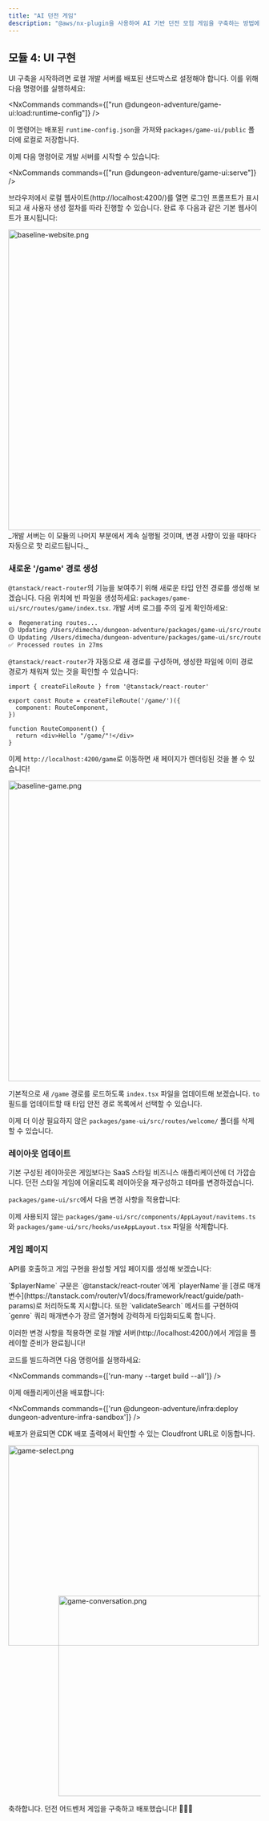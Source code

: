 ```yaml
---
title: "AI 던전 게임"
description: "@aws/nx-plugin을 사용하여 AI 기반 던전 모험 게임을 구축하는 방법에 대한 안내서"
---
```






## 모듈 4: UI 구현

UI 구축을 시작하려면 로컬 개발 서버를 배포된 샌드박스로 설정해야 합니다. 이를 위해 다음 명령어를 실행하세요:

<NxCommands commands={["run @dungeon-adventure/game-ui:load:runtime-config"]} />

이 명령어는 배포된 `runtime-config.json`을 가져와 `packages/game-ui/public` 폴더에 로컬로 저장합니다.

이제 다음 명령어로 개발 서버를 시작할 수 있습니다:

<NxCommands commands={["run @dungeon-adventure/game-ui:serve"]} />

브라우저에서 로컬 웹사이트(http://localhost:4200/)를 열면 로그인 프롬프트가 표시되고 새 사용자 생성 절차를 따라 진행할 수 있습니다. 완료 후 다음과 같은 기본 웹사이트가 표시됩니다:

<Image src={baselineWebsitePng} alt="baseline-website.png" width="800" height="600" />

<Aside type="caution">
_개발 서버는 이 모듈의 나머지 부분에서 계속 실행될 것이며, 변경 사항이 있을 때마다 자동으로 핫 리로드됩니다._
</Aside>

### 새로운 '/game' 경로 생성

`@tanstack/react-router`의 기능을 보여주기 위해 새로운 타입 안전 경로를 생성해 보겠습니다. 다음 위치에 빈 파일을 생성하세요: `packages/game-ui/src/routes/game/index.tsx`. 개발 서버 로그를 주의 깊게 확인하세요:

```bash
♻️  Regenerating routes...
🟡 Updating /Users/dimecha/dungeon-adventure/packages/game-ui/src/routes/game/index.tsx
🟡 Updating /Users/dimecha/dungeon-adventure/packages/game-ui/src/routeTree.gen.ts
✅ Processed routes in 27ms
```

`@tanstack/react-router`가 자동으로 새 경로를 구성하며, 생성한 파일에 이미 경로 경로가 채워져 있는 것을 확인할 수 있습니다:

```tsx
import { createFileRoute } from '@tanstack/react-router'

export const Route = createFileRoute('/game/')({
  component: RouteComponent,
})

function RouteComponent() {
  return <div>Hello "/game/"!</div>
}
```

이제 `http://localhost:4200/game`로 이동하면 새 페이지가 렌더링된 것을 볼 수 있습니다!

<Image src={baselineGamePng} alt="baseline-game.png" width="800" height="600" />

기본적으로 새 `/game` 경로를 로드하도록 `index.tsx` 파일을 업데이트해 보겠습니다. `to` 필드를 업데이트할 때 타입 안전 경로 목록에서 선택할 수 있습니다.

<E2EDiff before="dungeon-adventure/4/routes/index.tsx.old.template" after="dungeon-adventure/4/routes/index.tsx.template" lang="tsx" />

이제 더 이상 필요하지 않은 `packages/game-ui/src/routes/welcome/` 폴더를 삭제할 수 있습니다.

### 레이아웃 업데이트

기본 구성된 레이아웃은 게임보다는 SaaS 스타일 비즈니스 애플리케이션에 더 가깝습니다. 던전 스타일 게임에 어울리도록 레이아웃을 재구성하고 테마를 변경하겠습니다.

`packages/game-ui/src`에서 다음 변경 사항을 적용합니다:

<Tabs>
<TabItem label="config.ts">
<E2EDiff before="dungeon-adventure/4/config.ts.old.template" after="dungeon-adventure/4/config.ts.template" lang="typescript" />
</TabItem>
<TabItem label="components/AppLayout/index.tsx">
<E2ECode path="dungeon-adventure/4/AppLayout/index.tsx.template" lang="tsx" />
</TabItem>
<TabItem label="styles.css">
<E2ECode path="dungeon-adventure/4/styles.css.template" lang="css" />
</TabItem>
</Tabs>

이제 사용되지 않는 `packages/game-ui/src/components/AppLayout/navitems.ts`와 `packages/game-ui/src/hooks/useAppLayout.tsx` 파일을 삭제합니다.

### 게임 페이지

API를 호출하고 게임 구현을 완성할 게임 페이지를 생성해 보겠습니다:

<Tabs>
<TabItem label="index.tsx">
<E2ECode path="dungeon-adventure/4/routes/game/index.tsx.template" lang="tsx" />
</TabItem>
<TabItem label="$playerName.tsx">

<E2ECode path="dungeon-adventure/4/routes/game/$playerName.tsx.template" lang="tsx" />

<Aside type="tip">
`$playerName` 구문은 `@tanstack/react-router`에게 `playerName`을 [경로 매개변수](https://tanstack.com/router/v1/docs/framework/react/guide/path-params)로 처리하도록 지시합니다. 또한 `validateSearch` 메서드를 구현하여 `genre` 쿼리 매개변수가 장르 열거형에 강력하게 타입화되도록 합니다.
</Aside>
</TabItem>
</Tabs>

이러한 변경 사항을 적용하면 로컬 개발 서버(http://localhost:4200/)에서 게임을 플레이할 준비가 완료됩니다!

<Drawer title="빌드 및 배포" trigger="원하는 경우 코드를 빌드하여 Cloudfront에 배포할 수도 있습니다.">

코드를 빌드하려면 다음 명령어를 실행하세요:

<NxCommands commands={['run-many --target build --all']} />

이제 애플리케이션을 배포합니다:

<NxCommands commands={['run @dungeon-adventure/infra:deploy dungeon-adventure-infra-sandbox']} />

배포가 완료되면 CDK 배포 출력에서 확인할 수 있는 Cloudfront URL로 이동합니다.

</Drawer>

<Image src={gameSelectPng} alt="game-select.png" width="500" height="400" />
<div style="margin-top: -100px; margin-left: 100px;">
<Image src={gameConversationPng} alt="game-conversation.png" width="500" height="400" />
</div>

축하합니다. 던전 어드벤처 게임을 구축하고 배포했습니다! 🎉🎉🎉